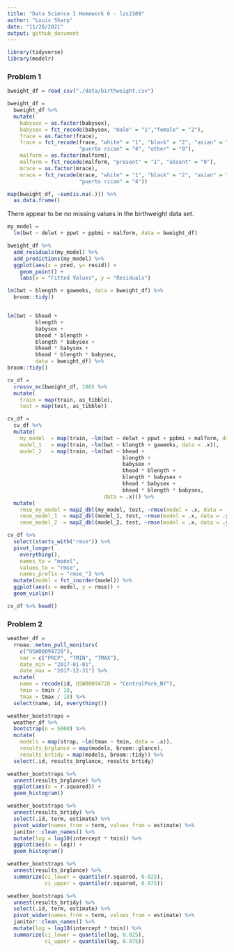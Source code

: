 ```yaml
---
title: "Data Science I Homework 6 - lzs2109"
author: "Louis Sharp"
date: "11/28/2021"
output: github_document
---
```


```r
library(tidyverse)
library(modelr)
```


### Problem 1

```r
bweight_df = read_csv("./data/birthweight.csv")

bweight_df = 
  bweight_df %>% 
  mutate(
    babysex = as.factor(babysex),
    babysex = fct_recode(babysex, "male" = "1","female" = "2"),
    frace = as.factor(frace),
    frace = fct_recode(frace, "white" = "1", "black" = "2", "asian" = "3", 
                       "puerto rican" = "4", "other" = "8"),
    malform = as.factor(malform),
    malform = fct_recode(malform, "present" = "1", "absent" = "0"),
    mrace = as.factor(mrace),
    mrace = fct_recode(mrace, "white" = "1", "black" = "2", "asian" = "3", 
                       "puerto rican" = "4"))
```

```r
map(bweight_df, ~sum(is.na(.))) %>% 
  as.data.frame() 
```

There appear to be no missing values in the birthweight data set.

```r
my_model = 
  lm(bwt ~ delwt + ppwt + ppbmi + malform, data = bweight_df)

bweight_df %>% 
  add_residuals(my_model) %>% 
  add_predictions(my_model) %>%
  ggplot(aes(x = pred, y= resid)) + 
    geom_point() + 
    labs(x = "Fitted Values", y = "Residuals")
```

```r
lm(bwt ~ blength + gaweeks, data = bweight_df) %>% 
  broom::tidy()


lm(bwt ~ bhead + 
         blength + 
         babysex + 
         bhead * blength + 
         blength * babysex + 
         bhead * babysex + 
         bhead * blength * babysex, 
         data = bweight_df) %>% 
broom::tidy()
```

```r
cv_df = 
  crossv_mc(bweight_df, 100) %>% 
  mutate(
    train = map(train, as_tibble),
    test = map(test, as_tibble))

cv_df = 
  cv_df %>% 
  mutate(
    my_model  = map(train, ~lm(bwt ~ delwt + ppwt + ppbmi + malform, data = .x)),
    model_1   = map(train, ~lm(bwt ~ blength + gaweeks, data = .x)),
    model_2   = map(train, ~lm(bwt ~ bhead + 
                                     blength + 
                                     babysex + 
                                     bhead * blength + 
                                     blength * babysex + 
                                     bhead * babysex + 
                                     bhead * blength * babysex,
                               data = .x))) %>% 
  mutate(
    rmse_my_model = map2_dbl(my_model, test, ~rmse(model = .x, data = .y)),
    rmse_model_1  = map2_dbl(model_1, test, ~rmse(model = .x, data = .y)),
    rmse_model_2  = map2_dbl(model_2, test, ~rmse(model = .x, data = .y)))

cv_df %>% 
  select(starts_with("rmse")) %>% 
  pivot_longer(
    everything(),
    names_to = "model", 
    values_to = "rmse",
    names_prefix = "rmse_") %>% 
  mutate(model = fct_inorder(model)) %>% 
  ggplot(aes(x = model, y = rmse)) + 
  geom_violin()

cv_df %>% head()
```


### Problem 2

```r
weather_df = 
  rnoaa::meteo_pull_monitors(
    c("USW00094728"),
    var = c("PRCP", "TMIN", "TMAX"), 
    date_min = "2017-01-01",
    date_max = "2017-12-31") %>%
  mutate(
    name = recode(id, USW00094728 = "CentralPark_NY"),
    tmin = tmin / 10,
    tmax = tmax / 10) %>%
  select(name, id, everything())
```

```r
weather_bootstraps = 
  weather_df %>% 
  bootstrap(n = 5000) %>% 
  mutate(
    models = map(strap, ~lm(tmax ~ tmin, data = .x)),
    results_brglance = map(models, broom::glance),
    results_brtidy = map(models, broom::tidy)) %>% 
  select(.id, results_brglance, results_brtidy)

weather_bootstraps %>% 
  unnest(results_brglance) %>% 
  ggplot(aes(x = r.squared)) +
  geom_histogram()

weather_bootstraps %>% 
  unnest(results_brtidy) %>% 
  select(.id, term, estimate) %>% 
  pivot_wider(names_from = term, values_from = estimate) %>% 
  janitor::clean_names() %>% 
  mutate(log = log10(intercept * tmin)) %>% 
  ggplot(aes(x = log)) +
  geom_histogram()

weather_bootstraps %>% 
  unnest(results_brglance) %>% 
  summarize(ci_lower = quantile(r.squared, 0.025), 
            ci_upper = quantile(r.squared, 0.975))

weather_bootstraps %>% 
  unnest(results_brtidy) %>% 
  select(.id, term, estimate) %>% 
  pivot_wider(names_from = term, values_from = estimate) %>% 
  janitor::clean_names() %>% 
  mutate(log = log10(intercept * tmin)) %>% 
  summarize(ci_lower = quantile(log, 0.025), 
            ci_upper = quantile(log, 0.975))
```


